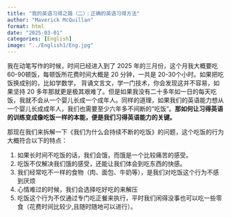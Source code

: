 ```yaml
---
title: "我的英语习得之路（二）：正确的英语习得方法"
author: "Maverick McQuillan"
format: html
date: "2025-03-01"
categories: [English]
image: "../English1/Eng.jpg"
---
```


我在动笔写作的时候，时间已经进入到了 2025 年的三月份，这个月我大概要吃 60-90顿饭，每顿饭所花费时间大概是 20 分钟，一共是 20-30个小时。如果把吃饭换成别的，比如学数学，
背诵文言文，学一门技术，你会发现这并不容易，如果坚持 20 多年那就更是极其艰难了。但是如果我没有二十多年如一日的每天吃饭，我就不会从一个婴儿长成一个成年人。同样的道理，如果我们的英语能力想从一个婴儿长成成年人，我们也需要至少六年多不间断的“吃饭”。<span style="color:(100,100,256);font-weight:bold">那如何让习得英语的训练变成像吃饭一样的本能，便是我们习得英语能力的关键。</span>

那现在我们来拆解一下《我们为什么会持续不断的吃饭》的问题，这个吃饭的行为大概符合以下的特点：

(@) 如果长时间不吃饭的话，我们会饿，而饿是一个比较痛苦的感受。
(@) 吃饭不仅解决我们饿的感受，还能让我们体会到吃东西的快感。
(@) 我们经常吃不一样的食物（肉、面包、牛奶等），是我们对吃饭这个行为不感到厌烦
(@) 心情难过的时候，我们会选择吃好吃的来解压
(@) 吃饭这个行为不仅通过专门吃正餐来执行，平时我们闲得没事也可以吃一些零食（花费时间比较少,且随时随地可以进行）。